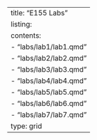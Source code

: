 ---
title: "E155 Labs"
listing:
  contents:
  - "labs/lab1/lab1.qmd"
  - "labs/lab2/lab2.qmd"
  - "labs/lab3/lab3.qmd"
  - "labs/lab4/lab4.qmd"
  - "labs/lab5/lab5.qmd"
  - "labs/lab6/lab6.qmd"
  - "labs/lab7/lab7.qmd"
  type: grid
---